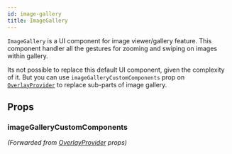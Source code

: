 ```yaml
---
id: image-gallery
title: ImageGallery
---
```



`ImageGallery` is a UI component for image viewer/gallery feature. This component handler all the gestures for zooming and swiping on images within gallery.

Its not possible to replace this default UI component, given the complexity of it. But you can use `imageGalleryCustomComponents` prop on [`OverlayProvider`](../../core-components/overlay-provider) to replace sub-parts of image gallery.

## Props

### imageGalleryCustomComponents

_(Forwarded from [OverlayProvider](../../core-components/overlay-provider) props)_

<ImageGalleryCustomComponents />